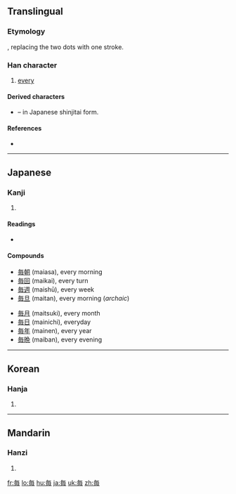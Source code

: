{{also|每}}
==Translingual==

===Etymology===
{{Han simp|每|f=母|t=毋}}, replacing the two dots with one stroke.

===Han character===
{{Han char|rn=80|rad=毋|as=02|sn=6|four=|canj=人田十 (OWJ)}}

# [[every]]

====Derived characters====
{{rfc-header|Derived characters|lang=mul}}
* {{term|海|sc=Jpan}} – in Japanese shinjitai form.

====References====
* {{Han ref|kx=0589.011|dkj=16724|dj=0981.020|hdz=42381.021|uh=6BCE|ud=27598}}

----

==Japanese==

===Kanji===
{{ja-kanji|grade=2|rs=毋02}}

# {{defn|Japanese|sort=毋02}}

====Readings====
* {{ja-readings|on=[[まい]] (mai), [[ばい]] (bai)|kun=[[つね]] (tsune)|nanori=[[ごと]] (goto)}}

====Compounds====
{{top2}}
* [[毎朝]] (maiasa), every morning
* [[毎回]] (maikai), every turn
* [[毎週]] (maishū), every week
* [[毎旦]] (maitan), every morning (''archaic'')
{{mid2}}
* [[毎月]] (maitsuki), every month
* [[毎日]] (mainichi), everyday
* [[毎年]] (mainen), every year
* [[毎晩]] (maiban), every evening
{{bottom}}

----

==Korean==

===Hanja===
{{ko-hanja|hangeul=[[매]]|eumhun=|rv=mae|mr=mae|y=may}}

# {{defn|Korean|sort=毋02}}

----

==Mandarin==

===Hanzi===
{{cmn-hanzi|pin=[[měi]] ([[mei3]]), [[mèi]] ([[mei4]])|wg=mei<sup>3</sup>, mei<sup>4</sup>}}

# {{defn|Mandarin|sort=毋02}}

[[fr:毎]]
[[lo:毎]]
[[hu:毎]]
[[ja:毎]]
[[uk:毎]]
[[zh:毎]]